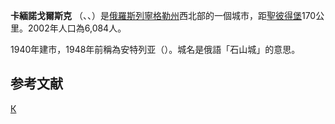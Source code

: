 {{Infobox Russian inhabited locality
|coordinates={{coord|60|57|N|29|08|E|display=title}}
|area_km2=16.39
|area_km2_ref=<ref>{{cite web |url = https://coolmaps.ru/карта-город-каменногорск.html |title = Карта города Каменногорск Ленинградской области |access-date = 2021-08-17 |archive-date = 2021-07-09 |archive-url = https://web.archive.org/web/20210709190526/https://coolmaps.ru/%D0%BA%D0%B0%D1%80%D1%82%D0%B0-%D0%B3%D0%BE%D1%80%D0%BE%D0%B4-%D0%BA%D0%B0%D0%BC%D0%B5%D0%BD%D0%BD%D0%BE%D0%B3%D0%BE%D1%80%D1%81%D0%BA.html |dead-url = no }}</ref>
}}


{{多個問題|
{{Unreferenced|time=2018-10-06}}
{{Update|time=2018-10-06}}
}}

'''卡緬諾戈爾斯克''' （{{lang-ru|Каменного́рск}}、{{lang-sv|St. Andrea}}、{{lang-fi|Antrea}}）是[[俄羅斯|俄羅斯]][[列寧格勒州|列寧格勒州]]西北部的一個城市，距[[聖彼得堡|聖彼得堡]]170公里。2002年人口為6,084人。

1940年建市，1948年前稱為安特列亚（{{lang|ru|А́нтреа}}）。城名是俄語「石山城」的意思。

==参考文献==
{{reflist}}

{{列寧格勒州行政區劃}}
[[Category:列寧格勒州城市|К]]